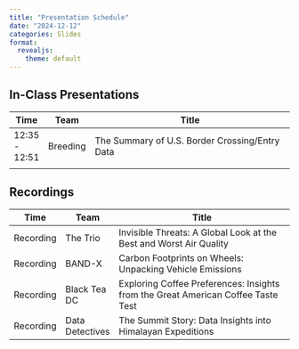 ```yaml
---
title: "Presentation Schedule"
date: "2024-12-12"
categories: Slides
format: 
  revealjs:
    theme: default
---
```


## In-Class Presentations

| Time | Team     | Title                                                              |
|------|----------|--------------------------------------------------------------------|
|   12:35 - 12:51   |  Breeding        |    The Summary of U.S. Border Crossing/Entry Data                                                                |
|      |          |                                                                    |

## Recordings

| Time | Team     | Title                                                              |
|------|----------|--------------------------------------------------------------------|
|  Recording    | The Trio | Invisible Threats: A Global Look at the Best and Worst Air Quality |
|  Recording    |   BAND-X       |    Carbon Footprints on Wheels: Unpacking Vehicle Emissions |
| Recording | Black Tea DC | Exploring Coffee Preferences: Insights from the Great American Coffee Taste Test |
| Recording | Data Detectives | The Summit Story: Data Insights into Himalayan Expeditions|
